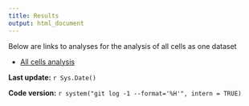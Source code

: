 ```yaml
---
title: Results
output: html_document
---
```


Below are links to analyses for the analysis of all cells as one dataset

* [All cells analysis](All_cells.recursive_analysis.html)

**Last update:** `r Sys.Date()`

**Code version:** `r system("git log -1 --format='%H'", intern = TRUE)`
